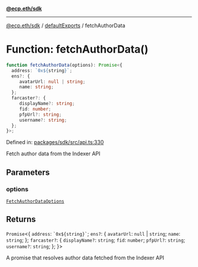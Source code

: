 [**@ecp.eth/sdk**](../../index.mdx)

***

[@ecp.eth/sdk](/sdk-reference/index.mdx) / [defaultExports](/sdk-reference/defaultExports/index.mdx) / fetchAuthorData

# Function: fetchAuthorData()

```ts
function fetchAuthorData(options): Promise<{
  address: `0x${string}`;
  ens?: {
     avatarUrl: null | string;
     name: string;
  };
  farcaster?: {
     displayName?: string;
     fid: number;
     pfpUrl?: string;
     username?: string;
  };
}>;
```

Defined in: [packages/sdk/src/api.ts:330](https://github.com/ecp-eth/comments-monorepo/blob/main/packages/sdk/src/api.ts#L330)

Fetch author data from the Indexer API

## Parameters

### options

[`FetchAuthorDataOptions`](/sdk-reference/defaultExports/type-aliases/FetchAuthorDataOptions.mdx)

## Returns

`Promise`\<\{
  `address`: `` `0x${string}` ``;
  `ens?`: \{
     `avatarUrl`: `null` \| `string`;
     `name`: `string`;
  \};
  `farcaster?`: \{
     `displayName?`: `string`;
     `fid`: `number`;
     `pfpUrl?`: `string`;
     `username?`: `string`;
  \};
\}\>

A promise that resolves author data fetched from the Indexer API
